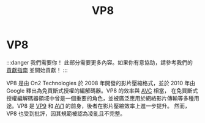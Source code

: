 ﻿---
title: VP8
sidebar_position: 4
---

# VP8

:::danger 我們需要你！
此部分需要更多內容。如果你有意協助，請參考我們的 [貢獻指南](../contribution-guide.mdx) 並開始貢獻！
:::

VP8 是由 On2 Technologies 於 2008 年開發的影片壓縮格式，並於 2010 年由 Google 釋出為免買斷式授權的編解碼器。VP8 的效率與 [AVC](../video/AVC.mdx) 相當，
在免買斷式授權編解碼器領域中曾是一個重要的角色，並被廣泛應用於網絡影片傳輸等多種用途。VP8 是 [VP9](../video/VP9.mdx) 和 [AV1](../video/AV1.mdx) 的前身，後者在影片壓縮效率上進一步提升。
然而，VP8 也受到批評，因其規範被認為凌亂且不完整。